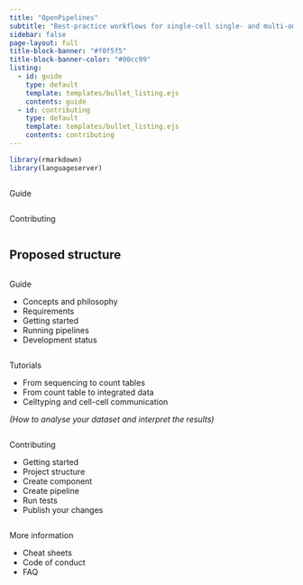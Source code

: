 ```yaml
---
title: "OpenPipelines"
subtitle: "Best-practice workflows for single-cell single- and multi-omics data"
sidebar: false
page-layout: full
title-block-banner: "#f0f5f5"
title-block-banner-color: "#00cc99"
listing:
  - id: guide
    type: default
    template: templates/bullet_listing.ejs
    contents: guide
  - id: contributing
    type: default
    template: templates/bullet_listing.ejs
    contents: contributing
---
```


```r
library(rmarkdown)
library(languageserver)
```

::::{layout-nrow=1}

:::{.column}
Guide

:::{#guide}
:::
:::

:::{.column}
Contributing

:::{#contributing}
:::
:::


::::

## Proposed structure

::::{layout-nrow=1}

:::{.column}
Guide

* Concepts and philosophy
* Requirements
* Getting started
* Running pipelines
* Development status

:::

:::{.column}
Tutorials

* From sequencing to count tables
* From count table to integrated data
* Celltyping and cell-cell communication

_(How to analyse your dataset and interpret the results)_

:::

:::{.column}
Contributing

* Getting started
* Project structure
* Create component
* Create pipeline
* Run tests
* Publish your changes

:::


:::{.column}
More information

* Cheat sheets
* Code of conduct
* FAQ

:::


::::